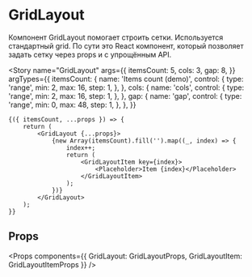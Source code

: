 
<Meta title="Components / Scss / Helpers / GridLayout" component={GridLayout} />

# GridLayout

Компонент GridLayout помогает строить сетки. Используется стандартный grid. По сути это React компонент, который позволяет задать сетку через props и с упрощённым API.

<Story
    name="GridLayout"
    args={{
        itemsCount: 5,
        cols: 3,
        gap: 8,
    }}
    argTypes={{
        itemsCount: {
            name: 'Items count (demo)',
            control: {
                type: 'range',
                min: 2,
                max: 16,
                step: 1,
            },
        },
        cols: {
            name: 'cols',
            control: {
                type: 'range',
                min: 2,
                max: 16,
                step: 1,
            },
        },
        gap: {
            name: 'gap',
            control: {
                type: 'range',
                min: 0,
                max: 48,
                step: 1,
            },
        },
    }}
>
    {({ itemsCount, ...props }) => {
        return (
            <GridLayout {...props}>
                {new Array(itemsCount).fill('').map((_, index) => {
                    index++;
                    return (
                        <GridLayoutItem key={index}>
                            <Placeholder>Item {index}</Placeholder>
                        </GridLayoutItem>
                    );
                })}
            </GridLayout>
        );
    }}
</Story>

## Props

<Props components={{ GridLayout: GridLayoutProps, GridLayoutItem: GridLayoutItemProps }} />
